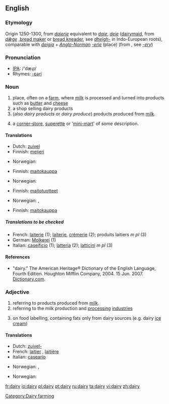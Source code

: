 ==English==
{{wikipedia}}
===Etymology===
Origin 1250-1300, from {{ME.}} ''[[daierie]]'' equivalent to ''[[daie]]'', ''[[deie]]'' ([[dairymaid]], from {{OE.}} ''[[dǣge]]'' ,[[bread maker]] or [[bread kneader]], see ''[[dheigh-]]'' in Indo-European roots), comparable with {{ON.}} ''[[deigja]]'' + ''[[Anglo-Norman]]'' ''[[-erie]]'' (place) (from {{OF.}}, see ''[[-ery]]'')

===Pronunciation===
*[[w:IPA|IPA]]: /'dæɻɪ/
*Rhymes: [[Rhymes:English:-ɛəri|-ɛəri]]

===Noun===
{{en-noun|dair|ies}}

# place, often on a [[farm]], where [[milk]] is processed and turned into products such as [[butter]] and [[cheese]]
# a shop selling dairy products
# (also ''dairy products'' or ''dairy produce'') products produced from [[milk]].
# {{NZ}} a [[corner-store]], [[superette]] or '[[mini-mart]]' of some description.

====Translations====
{{trans-top|place, often on a farm, where milk is processed}}<!--languages from A to I go here-->
*Dutch: [[zuivel]] {{m}}
*Finnish: [[meijeri]]
{{trans-mid}}<!--languages from J to Z go here-->
*Norwegian: {{t-|no|meieri|n}}
{{trans-bottom}}

{{trans-top|shop selling dairy products}}
*Finnish: [[maitokauppa]]
{{trans-mid}}
*Norwegian: {{t-|no|melkebutikk|m}}
{{trans-bottom}}

{{trans-top|products produced from milk}}
*Finnish: [[maitotuotteet]] {{p}}
{{trans-mid}}
*Norwegian: {{t-|no|meieriprodukter|n}}, {{t-|no|melkeprodukter|n}}
{{trans-bottom}}

{{trans-top|corner-store, superette or 'mini-mart' of some description}}
*Finnish: [[maitokauppa]]
{{trans-mid}}
{{trans-bottom}}

=====Translations to be checked=====
{{checktrans}}
{{trans-top|to be checked}}
*French: [[laiterie]] {{f}} (1); [[laiterie]], [[crémerie]] (2); produits laitiers ''m pl'' (3)
*German: [[Molkerei]] {{f}} (1)
*Italian: [[caseificio]] {{m}} (1); [[latteria]] {{f}} (2); [[latticini]] ''m pl'' (3)
{{trans-mid}}
{{trans-bottom}}

====References====
*"dairy." The American Heritage® Dictionary of the English Language, Fourth Edition. Houghton Mifflin Company, 2004. 15 Jun. 2007.  [http://dictionary.reference.com/browse/dairy Dictionary.com].

===Adjective===
{{en-adj|-}}

# referring to products produced from [[milk]].
# referring to the milk production and [[processing]] [[industries]]
# {{UK}} on food labelling, containing fats only from dairy sources (e.g. dairy [[ice cream]])

====Translations====
{{trans-top|referring to products produced from milk}}<!--languages from A to I go here-->
*Dutch: [[zuivel-]]
*French: [[laitier]] {{m}}, [[laitière]] {{f}}
*Italian: [[caseario]]
{{trans-mid}}<!--languages from J to Z go here-->
*Norwegian: {{t-|no|meieri-}}, {{t-|no|melke-}}
{{trans-bottom}}

{{trans-top|referring to the milk production and processing industries}}
*Norwegian: {{t-|no|meieri-}}
{{trans-mid}}
{{trans-bottom}}

{{trans-top|on food labelling, containing fats only from dairy sources}}
{{trans-mid}}
{{trans-bottom}}

[[Category:Dairy farming]]

[[fr:dairy]]
[[io:dairy]]
[[pl:dairy]]
[[pt:dairy]]
[[ru:dairy]]
[[ta:dairy]]
[[vi:dairy]]
[[zh:dairy]]